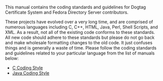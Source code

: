 This manual contains the coding standards and guidelines for Dogtag Certificate System and Fedora Directory Server contributors. 

These projects have evolved over a very long time, and are comprised of numerous languages including C, C++, HTML, Java, Perl, Shell Scripts, and XML.  As a result, not all of the existing code conforms to these standards.  All new code should adhere to these standards but please do not go back and make wholesale formatting changes to the old code.  It just confuses things and is generally a waste of time.  Please follow the coding standards and guidelines related to your particular language from the list of manuals below:

* [[PKI_C_Coding_Style|C Coding Style]]
* [[PKI_Java_Coding_Style|Java Coding Style]]